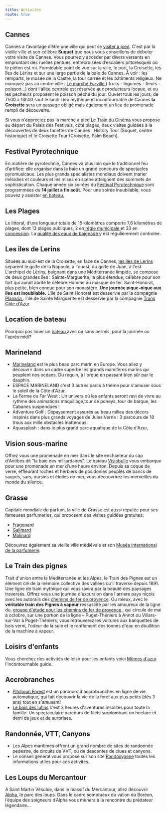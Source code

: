 ---
title: Activités
route: true
---

## Cannes

Cannes a l’avantage d’être une ville qui peut se <a href="http://www.cannes.com/images/stories/docs/tourisme/visitez_cannes/plancannesapieds.pdf">visiter à pied</a>.
C'est par la vieille ville et son célèbre **Suquet** que nous vous conseillons de débuter votre visite de Cannes.
Vous pourrez y accéder par divers versants en empruntant des ruelles pentues, entrecroisées d’escaliers pittoresques où le piéton est roi.
Formidable point de vue sur la ville, le port, la Croisette, les îles de Lérins et sur une large partie de la baie de Cannes.
À voir : les remparts, le musée de la Castre, la tour carrée et les bâtiments religieux.
Ne manquez pas au centre ville : <a href="http://freeriders2.over-blog.com/article-le-marche-forville-de-cannes-79751556.html">Le marché Forville </a> ( fruits - légumes - fleurs - poisson...) dont l'allée centrale est réservée aux producteurs locaux,
et ou les pecheurs proposent le poisson pêché du jour. Ouvert tous les jours, de 7h00 à 13h00 sauf le lundi
Lieu mythique et incontournable de Cannes **la Croisette** sera un passage obligé mais également un lieu de promenade rempli de découverte.

Si vous n'appreciez pas la marche a pied <a href="http://www.cannes-petit-train.com/">Le Train du Cinéma</a> vous propose au départ du Palais des Festivals, côté plages,
deux visites guidées à la découvertes de deux facettes de Cannes : History Tour (Suquet, centre historique) et le Croisette Tour (Croisette, Palm Beach).

## Festival Pyrotechnique

En matière de pyrotechnie, Cannes va plus loin que le traditionnel feu d’artifice: elle organise dans la baie un grand concours de spectacles pyromusicaux.
Les plus grands spécialistes mondiaux doivent marier mélodies et couleurs et les mises en scène atteignent des sommets de sophistication.
Chaque année six soirées du <a href="http://www.festival-pyrotechnique-cannes.com">Festival Pyrotechnique</a> sont programmées du **14 juillet a fin août**.
Pour une soirée inoubliable, vous pouvez y assister <a href="http://www.trans-cote-azur.com/cannes-feux-d-artifices.php">en bateau.</a>

## Les Plages

Le littoral, d’une longueur totale de 15 kilomètres comporte 7,6 kilomètres de plages, dont 13 plages publiques, 2 en<a href=" http://www.cannes.com/dmdocuments/dep_plages.pdf"> régie municipale </a> et 33 en <a href="http://www.plagesdecannes.com/liste_plages.php">concession</a>.
La <a href="http://www.cannes.com/index.php?option=com_content&view=article&id=93&Itemid=2457696&lang=fr">qualité des eaux de baignade </a>y est régulièrement controlée.

## Les iles de Lerins

Situées au sud-est de la Croisette, en face de Cannes, <a href="http://www.cannes.travel/spip.php?article452">les iles de Lerins </a>séparent le golfe de la Napoule, à l'ouest, du golfe de Juan, à l'est.
L'archipel de Lérins, baignant dans une Méditerranée limpide, se compose de deux grandes îles :
Sainte-Marguerite, la plus étendue, célèbre pour son fort qui aurait abrité le célèbre Homme au masque de fer.
Saint-Honorat, plus petite, bien connue pour son monastère.
**Une journée pique-nique aux iles est inoubliable.**
L'ile de Saint Honorat est desservie par la compagnie <a href="http://www.cannes-ilesdelerins.com/">Planaria </a>.
l'ile de Sainte Marguerite est desservie par la compagnie <a href="http://www.trans-cote-azur.com/cannes-ile-sainte-marguerite.php">Trans Côte d'Azur</a>.

## Location de bateau

Pourquoi pas louer un <a href="http://www.location-bateaux-cannes.com/">bateau </a>avec ou sans permis, pour la journée ou l'après midi?

## Marineland

- <a href="http://www.marineland.fr/">Marineland</a> est le plus beau parc marin en Europe. Vous allez y découvrir dans un cadre superbe les grands mamifères marins qui peuplent nos océans.
Du requin, à l'orque en passant bien sûr par le dauphin.
- ESPACE MARINELAND c'est 3 autres parcs à thème pour s'amuser sous le soleil de la Côte d'Azur.
- La Ferme du Far West : Un univers où les enfants seront ravi de vivre au rythme des animations maquillage,tour de poneys, tour de barque, les Cabanes suspendues !
- Adventure Golf : Dépaysement assurés au beau milieu des décors inspirés dans plus grands voyages de Jules Verne : 3 parcours de 18 trous aux mille obstacles inattendus.
- Aquasplash : dans le plus grand parc aquatique de la Côte d'Azur,

## Vision sous-marine

Offrez vous une promenade en mer dans le site enchanteur du cap d'Antibes dit "la baie des milliardaires".
Le bateau <a href="http://www.theoule-sur-mer.org/index.php?id=4481">Visiobulle</a> vous embarque pour une promenade en mer d'une heure environ.
Depuis sa coque de verre, effleurant roches et herbiers de posidonies peuplés de bancs de saupes, sars, oursins et étoiles de mer,
vous découvrirez les merveilles du monde du silence.

## Grasse

Capitale mondiale du parfum, la ville de Grasse est aussi réputée pour ses fameuses parfumeries, qui proposent des visites guidées gratuites:

- [Fragonard](http://www.fragonard.com/)
- <a href="http://www.galimard.com/">Galimard</a>
- <a href="http://www.molinard.com/">Molinard</a>

Découvrez également sa vieille ville médiévale et son <a href="http://www.museesdegrasse.com/">Musée international de la parfumerie</a>.

## Le Train des pignes

Trait d'union entre la Méditerranée et les Alpes, le Train des Pignes est un élément clé de la mémoire collective des vallées qu’il traverse depuis 1891.
Une ligne de train mythique qui vous ravira par la beauté des paysages traversés.
Offrez vous une journée d'excursion dans l'arriere pays niçois avec les autorails des <a href="http://www.trainprovence.com/">chemins de fer de provence</a>.
Ou mieux, avec le **véritable train des Pignes à vapeur** ressuscité par les amoureux de la ligne du, <a href="http://gecp.asso.fr/">groupe d'etude pour les chemins de fer de provence </a>.
qui circule de mai à octobre, sur une portion de la ligne – Puget-Théniers à Annot ou Villars-sur-Var à Puget-Théniers,
vous retrouverez les voitures aux banquettes de bois verni, l'odeur de la suie et le ronflement des tonnes d'eau en ébullition de la machine à vapeur.

## Loisirs d'enfants

Vous cherchez des activités de loisir pour les enfants voici <a href="http://www.momesdazur.com">Mômes d'azur</a> l'incontournable guide.

## Accrobranches

- [Pitchoun Forest](http://www.azur-labyrinthe.com/pitchoun_forest.html) est un parcours d'accrobranches en ligne de vie automatique, qui fait decouvrir la vie de la foret aux plus petits (dès 3 ans) tout en s'amusant!
- [Le bois des lutins](http://www.leboisdeslutins.com/index2.html) c'est 3 heures d'aventures insolites pour toute la famille. Un spectaculaire parcours de filets surplombant un hectare et demi de jeux et de surprises.

## Randonnée, VTT, Canyons

- Les Alpes maritimes offrent un grand nombre de sites de randonnée pedestre, de circuits de VVT, ou de descentes de clues et canyons.
- Le conseil général vous propose sur son site <a href="http://www.randoxygene.org/pge/rando_pe/rubrique_rando.php?rubrique=1&zone=1">Randoxygene</a> toutes les informations utiles pour ces activités.

## Les Loups du Mercantour

A Saint Martin Vésubie, dans le massif du Mercantour, allez découvrir <a href="http://www.alpha-loup.com/accueil.php">Alpha</a>, le parc des loups.
Dans le cadre somptueux du vallon du Boréon, l’équipe des soigneurs d’Alpha vous mènera à la rencontre du prédateur légendaire...
